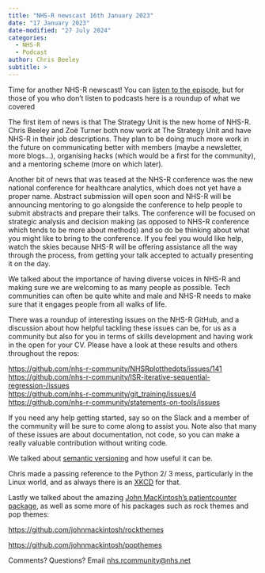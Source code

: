 ```yaml
---
title: "NHS-R newscast 16th January 2023"
date: "17 January 2023"
date-modified: "27 July 2024"
categories:
  - NHS-R
  - Podcast
author: Chris Beeley
subtitle: >
---
```


Time for another NHS-R newscast! You can [listen to the episode](https://soundcloud.com/nhs-r-community/nhs-r-newscast-16th-january-2023), but for those of you who don’t listen to podcasts here is a roundup of what we covered

The first item of news is that The Strategy Unit is the new home of NHS-R. Chris Beeley and Zoë Turner both now work at The Strategy Unit and have NHS-R in their job descriptions. They plan to be doing much more work in the future on communicating better with members (maybe a newsletter, more blogs…), organising hacks (which would be a first for the community), and a mentoring scheme (more on which later).

Another bit of news that was teased at the NHS-R conference was the new national conference for healthcare analytics, which does not yet have a proper name. Abstract submission will open soon and NHS-R will be announcing mentoring to go alongside the conference to help people to submit abstracts and prepare their talks. The conference will be focused on strategic analysis and decision making (as opposed to NHS-R conference which tends to be more about methods) and so do be thinking about what you might like to bring to the conference. If you feel you would like help, watch the skies because NHS-R will be offering assistance all the way through the process, from getting your talk accepted to actually presenting it on the day.

We talked about the importance of having diverse voices in NHS-R and making sure we are welcoming to as many people as possible. Tech communities can often be quite white and male and NHS-R needs to make sure that it engages people from all walks of life.

There was a roundup of interesting issues on the NHS-R GitHub, and a discussion about how helpful tackling these issues can be, for us as a community but also for you in terms of skills development and having work in the open for your CV. Please have a look at these results and others throughout the repos:

<https://github.com/nhs-r-community/NHSRplotthedots/issues/141>\
<https://github.com/nhs-r-community/ISR-iterative-sequential-regression-/issues>\
<https://github.com/nhs-r-community/git_training/issues/4>\
<https://github.com/nhs-r-community/statements-on-tools/issues>

If you need any help getting started, say so on the Slack and a member of the community will be sure to come along to assist you. Note also that many of these issues are about documentation, not code, so you can make a really valuable contribution without writing code.

We talked about [semantic versioning](https://semver.org/) and how useful it can be.

Chris made a passing reference to the Python 2/ 3 mess, particularly in the Linux world, and as always there is an [XKCD](https://xkcd.com/1987/) for that.

Lastly we talked about the amazing [John MacKintosh’s patientcounter package](https://github.com/johnmackintosh/patientcounter), as well as some more of his packages such as rock themes and pop themes:

<https://github.com/johnmackintosh/rockthemes>

<https://github.com/johnmackintosh/popthemes>

Comments? Questions? Email [nhs.rcommunity\@nhs.net](mailto:nhs.rcommunity@nhs.net)
